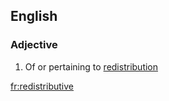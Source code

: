 ==English==

===Adjective===
{{en-adj}}

# Of or pertaining to [[redistribution]]

[[fr:redistributive]]